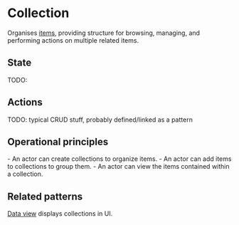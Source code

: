 
<Meta title="Concepts/Collection" />

# Collection

Organises [items](../?path=/docs/concepts-item--docs), providing structure for browsing, managing, and performing actions on multiple related items.

## State

TODO:

## Actions

TODO: typical CRUD stuff, probably defined/linked as a pattern

## Operational principles

<div>
- An actor can create collections to organize items.
- An actor can add items to collections to group them.
- An actor can view the items contained within a collection.
</div>

## Related patterns

[Data view](../?path=/docs/compositions-data-view--docs) displays collections in UI.